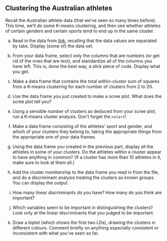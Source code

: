 ##  Clustering the Australian athletes


 Recall the Australian athlete data (that we've seen so many
times before). This time, we'll do some K-means clustering, and then
see whether athletes of certain genders and certain sports tend to end
up in the same cluster.



(a) Read in the data from
[link](http://ritsokiguess.site/datafiles/ais.txt), recalling
that the data values are separated by tabs. Display (some of) the
data set.


(b) From your data frame, select only the columns that are numbers
(or get rid of the ones that are text), and standardize all of the
columns you have left. This is, done the best way, a slick piece of
code. Display what you get.


(c) Make a data frame that contains the total within-cluster sum
of squares from a K-means clustering for each number of clusters
from 2 to 20.


(d) Use the data frame you just created to make a scree plot. What
does the scree plot tell you?


(e) Using a sensible number of clusters as deduced from your scree
plot, run a K-means cluster analysis. Don't forget the
`nstart`! 


(f) Make a data frame consisting of the athletes' sport and
gender, and which of your clusters they belong to, taking the
appropriate things from the appropriate one of your data frames.


(g) Using the data frame you created in the previous part, display
all the athletes in some of your clusters. Do the athletes within a
cluster appear to have anything in common? (If a cluster has more
than 10 athletes in it, make sure to look at them all.)


(h) Add the cluster membership to the data frame you read in from
the file, and do a discriminant analysis treating the clusters as
known groups. You can display the output.


(i) How many linear discriminants do you have? How many do you
think are important?


(j) Which variables seem to be important in distinguishing the
clusters? Look only at the linear discriminants that you judged to
be important.


(k) Draw a biplot (which shows the first two LDs), drawing the
clusters in different colours. Comment briefly on anything
especially consistent or inconsistent with what you've seen so far.



